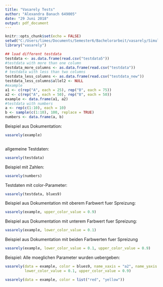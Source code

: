 ```yaml
---
title: "Vasarely Tests"
author: "Alexandra Banach 649005"
date: "29 Juni 2018"
output: pdf_document
---
```


```r
knitr::opts_chunk$set(echo = FALSE)
setwd("C:/Users/limes/Documents/Semester6/Bachelorarbeit/vasarely/Simulation")
library("vasarely")

## load different testdata
testdata <- as.data.frame(read.csv("testdata5"))
#testdata with more than one column
testdata_more_columns <- as.data.frame(read.csv("testdata"))
# testdata with less than two columns
testdata_less_columns <- as.data.frame(read.csv("testdata_new"))
testdata_less_columns$allel2 <- NULL
#example
a1 <- c(rep("A", each = 25), rep("B", each = 75))
a2 <- c(rep("A", each = 50), rep("B", each = 50))
example <- data.frame(a1, a2)
#testdata with numbers
a <- rep(c(1:10), each = 10)
b <- sample(c(1:10), 100, replace = TRUE)
numbers <- data.frame(a, b)
```
Beispiel aus Dokumentation:
```r
vasarely(example)
  
```
allgemeine Testdaten:
```r
vasarely(testdata)
```
Beispiel mit Zahlen:
```r
vasarely(numbers)
```
Testdaten mit color-Parameter:
```r
vasarely(testdata, blues9)
```
Beispiel aus Dokumentation mit oberem Farbwert fuer Spreizung:
```r
vasarely(example, upper_color_value = 0.9)
```
Beispiel aus Dokumentation mit unterem Farbwert fuer Spreizung:
```r
vasarely(example, lower_color_value = 0.1)
```
Beispiel aus Dokumentation mit beiden Farbwerten fuer Spreizung
```r
vasarely(example, lower_color_value = 0.1, upper_color_value = 0.9)
```
Beispiel: Alle moeglichen Parameter wurden uebergeben: 
```r
vasarely(data = example, color = blues9, name_xaxis = "a2", name_yaxis = "a1", 
         lower_color_value = 0.1, upper_color_value = 0.9)
```
```r
vasarely(data = example, color = list("red", "yellow"))
```

